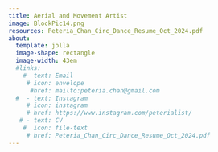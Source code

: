 ```yaml
---
title: Aerial and Movement Artist
image: BlockPic14.png
resources: Peteria_Chan_Circ_Dance_Resume_Oct_2024.pdf
about:
  template: jolla 
  image-shape: rectangle
  image-width: 43em
  #links: 
    #- text: Email
     # icon: envelope 
      #href: mailto:peteria.chan@gmail.com
  #  - text: Instagram
     # icon: instagram
     # href: https://www.instagram.com/peterialist/
   # - text: CV
    #  icon: file-text
     # href: Peteria_Chan_Circ_Dance_Resume_Oct_2024.pdf
---
```


